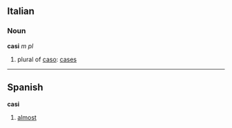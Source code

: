==Italian==
===Noun===
'''casi''' ''m pl''

# plural of [[caso]]: [[cases]]

----

==Spanish==
'''casi'''

# [[almost]]